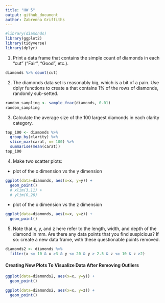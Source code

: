 ```yaml
---
title: "HW 5"
output: github_document
author: Zabrenna Griffiths
---
```

```r
#library(diamonds)
library(ggplot2)
library(tidyverse)
library(dplyr)
```

1. Print a data frame that contains the simple count of diamonds in each “cut” (“Fair”, “Good”, etc.).
```r
diamonds %>% count(cut)
```

2. The diamonds data set is reasonably big, which is a bit of a pain. Use dplyr functions to create a that contains 1% of the rows of diamonds, randomly sub-setted.
```r
random_sampling <- sample_frac(diamonds, 0.01)
random_sampling
```

3. Calculate the average size of the 100 largest diamonds in each clarity category.
```r
top_100 <- diamonds %>% 
  group_by(clarity) %>%
  slice_max(carat, n= 100) %>%
  summarise(mean(carat))
top_100
```

4. Make two scatter plots:
* plot of the x dimension vs the y dimension
```r
ggplot(data=diamonds, aes(x=x, y=y)) +
  geom_point() 
  # xlim(3,11) +
  # ylim(0,20)
```

* plot of the x dimension vs the z dimension
```r
ggplot(data=diamonds, aes(x=x, y=z)) +
  geom_point()
```

5. Note that x, y, and z here refer to the length, width, and depth of the diamond in mm. Are there any data points that you find suspicious? If so: create a new data frame, with these questionable points removed.
```r
diamonds2 <- diamonds %>% 
  filter(x <= 10 & x >3 & y <= 20 & y > 2.5 & z <= 10 & z >2)
```

#### Creating New Plots To Visualize Data After Removing Outliers
```r
ggplot(data=diamonds2, aes(x=x, y=y)) +
  geom_point()
```

```r
ggplot(data=diamonds2, aes(x=x, y=z)) +
  geom_point() 
```

